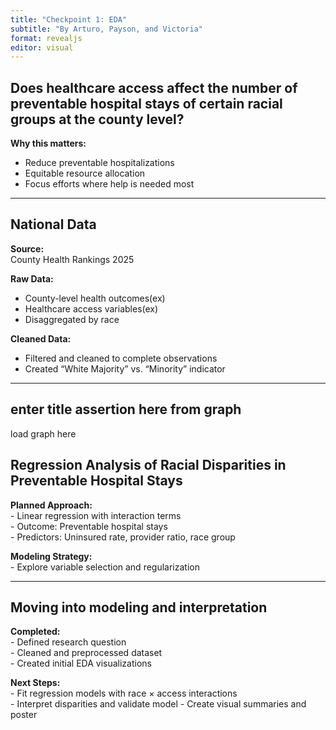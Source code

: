 ```yaml
---
title: "Checkpoint 1: EDA"
subtitle: "By Arturo, Payson, and Victoria"
format: revealjs
editor: visual
---
```


## Does healthcare access affect the number of preventable hospital stays of certain racial groups at the county level?

**Why this matters:**

-   Reduce preventable hospitalizations
-   Equitable resource allocation
-   Focus efforts where help is needed most

------------------------------------------------------------------------

## National Data

**Source:**\
County Health Rankings 2025

**Raw Data:**

-   County-level health outcomes(ex)
-   Healthcare access variables(ex)
-   Disaggregated by race

**Cleaned Data:**

-   Filtered and cleaned to complete observations
-   Created "White Majority" vs. "Minority" indicator

------------------------------------------------------------------------

## enter title assertion here from graph

load graph here

## Regression Analysis of Racial Disparities in Preventable Hospital Stays

**Planned Approach:**\
- Linear regression with interaction terms\
- Outcome: Preventable hospital stays\
- Predictors: Uninsured rate, provider ratio, race group

**Modeling Strategy:**\
- Explore variable selection and regularization

------------------------------------------------------------------------

## Moving into modeling and interpretation

**Completed:**\
- Defined research question\
- Cleaned and preprocessed dataset\
- Created initial EDA visualizations

**Next Steps:**\
- Fit regression models with race × access interactions\
- Interpret disparities and validate model - Create visual summaries and poster
